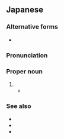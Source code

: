 ==Japanese==
{{DEFAULTSORT:それん}}
{{ja-kanjitab|れん|yomi=o|sort=それん}}

===Alternative forms===
* {{ja-l|蘇連}} {{qual|rare}}

===Pronunciation===
{{ja-pron|acc=1|ソれん}}

===Proper noun===
{{ja-pos|proper|ソれん}}

# {{clip|ソビエト連邦|'''ソ'''ビエト'''連'''邦|[[Soviet Union]]|tr=Sobieto Renpō|lang=ja}}
#* {{quote-book||{{w|Motohiro Katou}}|{{ruby|{{w2|ja|Q.E.D. 証明終了|Ｑ.Ｅ.Ｄ. [証](しょう)[明](めい)[終](しゅう)[了](りょう)}}}}||90|{{ja-usex|'''ソ連'''が崩%壊して東%西%冷%戦は終わったんだ|'''^ソれん''' が ほう%かいして ^とう%ざい% ^れい%せん は おわったんだ|It’s ‘cuz the Soviet Union collapsed and the Cold War ended}}|trans-title={{w|Q.E.D. (manga)|Q.E.D. Quod Erat Demonstrandum}}|location=Tokyo|publisher=Kodansha|date=Sep 16 1999|isbn=4-06-333696-4|volume=4|genre=fiction|chapter={{ruby|{{lang|ja|ヤコブの[階](たい)[段](だん)}}}}|trans-chapter=Jacob’s Ladder|language=Japanese}}

===See also===
* {{zh-l|蘇聯}}
* {{ko-l|^소련}}
* {{vi-l|Liên Xô}}